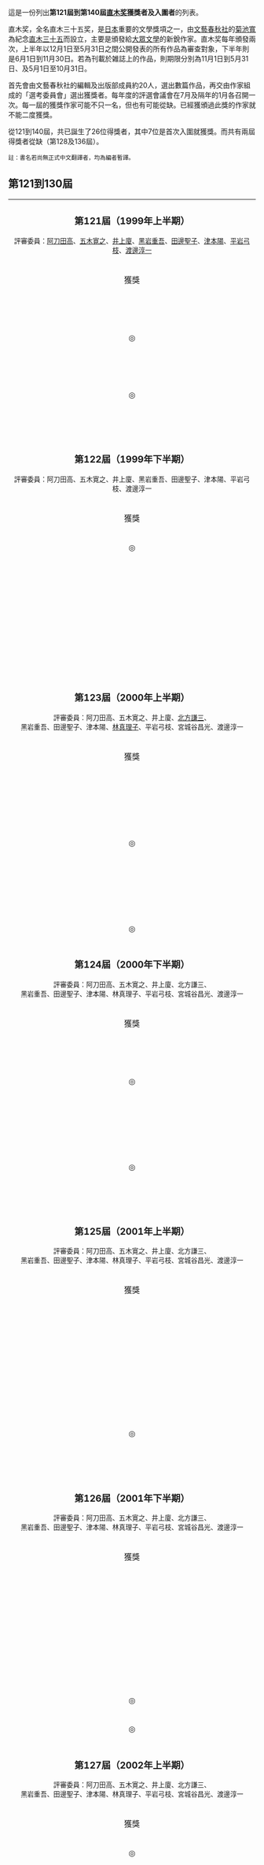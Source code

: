 
這是一份列出'''第121屆到第140屆[[直木奖|直木奖]]獲獎者及入圍者'''的列表。

直木奖，全名直木三十五奖，是[[日本|日本]]重要的文學獎項之一，由[[文藝春秋社|文藝春秋社]]的[[菊池寬|菊池寬]]為紀念[[直木三十五|直木三十五]]而設立，主要是頒發給[[大眾文學|大眾文學]]的新銳作家。直木奖每年頒發兩次，上半年以12月1日至5月31日之間公開發表的所有作品為審查對象，下半年則是6月1日到11月30日。若為刊載於雑誌上的作品，則期限分別為11月1日到5月31日、及5月1日至10月31日。

首先會由文藝春秋社的編輯及出版部成員約20人，選出數篇作品，再交由作家組成的「選考委員會」選出獲獎者。每年度的評選會議會在7月及隔年的1月各召開一次。每一屆的獲獎作家可能不只一名，但也有可能從缺。已經獲頒過此獎的作家就不能二度獲獎。

從121到140屆，共已誕生了26位得獎者，其中7位是首次入圍就獲獎。而共有兩屆得獎者從缺（第128及136屆）。

<small>註：書名若尚無正式中文翻譯者，均為編者暫譯。</small>

==第121到130屆==
{| width=95% class="wikitable"
|colspan=4 align="center" bgcolor="#CCCCFF" |
===第121屆（1999年上半期）===
<center><small>評審委員：[[阿刀田高|阿刀田高]]、[[五木寛之|五木寛之]]、[[井上廈|井上廈]]、[[黑岩重吾|黑岩重吾]]、[[田邊聖子|田邊聖子]]、[[津本陽|津本陽]]、[[平岩弓枝|平岩弓枝]]、[[渡邊淳一|渡邊淳一]]</small></center>
|-
! width=3%  | 獲獎
! width=20% | 候選者<br><small>（第二行為作者姓名的[[日語羅馬字|日語羅馬字]]）</small>
! width=8%  | 入圍次數<br><small>（不含該屆）</small>
! width=27%  | 入圍作品<br><small>（第二行為作品原名，第三行為作品名稱之日語羅馬字）</small>
|-
|align="center"|　||align="center"|[[宇江佐真理|宇江佐真理]]<br><small>{{lang|ja|Ueza Mari}}</small>||align="center"|2||align="center"|《紫紺之燕──結髮伊三次捕物餘話》<br><small>{{lang|ja|紫紺のつばめ――髪結い伊三次捕物余話}}<br>{{lang|ja|sikonnotubame──kamiyui isazitorimonoyowa}}</small>
|-
|align="center"|◎||align="center"|'''[[桐野夏生|桐野夏生]]'''<br><small>{{lang|ja|Kirino Natsuo}}</small>||align="center"|1||align="center"|'''《柔軟的面頰》'''<br><small>{{lang|ja|柔らかな頬}}<br>{{lang|ja|yawarakana hoho}}</small>
|-
|align="center"|　||align="center"|[[黑川博行|黑川博行]]<br><small>{{lang|ja|Kurokawa Hiroyuki}}</small>||align="center"|2||align="center"|《文福茶釜》<br><small>{{lang|ja|文福茶釜}}<br>{{lang|ja|bunbu tyakama}}</small>
|-
|align="center"|◎||align="center"|'''[[佐藤賢一|佐藤賢一]]'''<br><small>{{lang|ja|Sato Ken'ichi}}</small>||align="center"|0||align="center"|'''《王妃的離婚》'''<br><small>{{lang|ja|王妃の離婚}}<br>{{lang|ja|ohinorikon}}</small>
|-
|align="center"|　||align="center"|[[天童荒太|天童荒太]]<br><small>{{lang|ja|Tendo Arata}}</small>||align="center"|0||align="center"|《永遠的仔》<br><small>{{lang|ja|永遠の仔}}<br>{{lang|ja|eiennoko}}</small>
|-
|colspan=4 align="center" bgcolor="#CCCCFF" |
===第122屆（1999年下半期）===
<center><small>評審委員：阿刀田高、五木寛之、井上廈、黑岩重吾、田邊聖子、津本陽、平岩弓枝、渡邊淳一</small></center>
|-
! width=3%  | 獲獎
! width=20% | 候選者<br><small>（第二行為作者姓名的[[日語羅馬字|日語羅馬字]]）</small>
! width=8%  | 入圍次數<br><small>（不含該屆）</small>
! width=27%  | 入圍作品<br><small>（第二行為作品原名，第三行為作品名稱之日語羅馬字）</small>
|-
|align="center"|◎||align="center"|'''[[中西禮|中西禮]]'''<br><small>{{lang|ja|Nakanishi Rei}}</small>||align="center"|1||align="center"|'''《長崎搖搖晃晃小調》'''<br><small>{{lang|ja|長崎ぶらぶら節}}<br>{{lang|ja|nagasaki buraburabusi}}</small>
|-
|align="center"|　||align="center"|[[東野圭吾|東野圭吾]]<br><small>{{lang|ja|Higasino keigo}}</small>||align="center"|1||align="center"|《[[白夜行|白夜行]]》<br><small>{{lang|ja|白夜行}}<br>{{lang|ja|byakuyakou}}</small>
|-
|align="center"|　||align="center"|[[馳星周|馳星周]]<br><small>{{lang|ja|Hase Seishu}}</small>||align="center"|2||align="center"|《M》<br><small>{{lang|ja|M}}</small>
|-
|align="center"|　||align="center"|[[福井晴敏|福井晴敏]]<br><small>{{lang|ja|Fukui Harutoshi}}</small>||align="center"|1||align="center"|《亡國的神盾》<br><small>{{lang|ja|亡国のイージス}}<br>{{lang|ja|bokokuno izisu}}</small>
|-
|align="center"|　||align="center"|[[真保裕一|真保裕一]]<br><small>{{lang|ja|Shimpo Yuichi}}</small>||align="center"|0||align="center"|《邊界線》<br><small>{{lang|ja|ボーダーライン}}<br>{{lang|ja|bodarain}}</small>
|-
|colspan=4 align="center" bgcolor="#CCCCFF" |
===第123屆（2000年上半期）===
<center><small>評審委員：阿刀田高、五木寛之、井上廈、[[北方謙三|北方謙三]]、<br>黑岩重吾、田邊聖子、津本陽、[[林真理子|林真理子]]、平岩弓枝、宮城谷昌光、渡邊淳一</small></center>
|-
! width=3%  | 獲獎
! width=20% | 候選者<br><small>（第二行為作者姓名的[[日語羅馬字|日語羅馬字]]）</small>
! width=8%  | 入圍次數<br><small>（不含該屆）</small>
! width=27%  | 入圍作品<br><small>（第二行為作品原名，第三行為作品名稱之日語羅馬字）</small>
|-
|align="center"|　||align="center"|[[宇江佐真理|宇江佐真理]]<br><small>{{lang|ja|Ueza Mari}}</small>||align="center"|3||align="center"|《雷櫻》<br><small>{{lang|ja|雷桜}}<br>{{lang|ja|raio}}</small>
|-
|align="center"|　||align="center"|[[乙川優三郎|乙川優三郎]]<br><small>{{lang|ja|Otokawa Yuzaburo}}</small>||align="center"|1||align="center"|《藤蔓的尖端們》<br><small>{{lang|ja|蔓の端々}}<br>{{lang|ja|tsurunohasibasi}}</small>
|-
|align="center"|◎||align="center"|'''[[金城一紀|金城一紀]]'''<br><small>{{lang|ja|Kaneshiro Kazuki}}</small>||align="center"|0||align="center"|'''《GO》'''<br><small>{{lang|ja|GO}}</small>
|-
|align="center"|　||align="center"|[[重松清|重松清]]<br><small>{{lang|ja|Shigematsu Kiyoshi}}</small>||align="center"|1||align="center"|《卡卡西的暑假》<br><small>{{lang|ja|カカシの夏休み}}<br>{{lang|ja|kakasino natsuyasumi}}</small>
|-
|align="center"|　||align="center"|[[真保裕一|真保裕一]]<br><small>{{lang|ja|Shimpo Yuichi}}</small>||align="center"|1||align="center"|《閃光燈》<br><small>{{lang|ja|ストロボ}}<br>{{lang|ja|sutorobo}}</small>
|-
|align="center"|◎||align="center"|'''[[船戶與一|船戶與一]]'''<br><small>{{lang|ja|Funado Yoichi}}</small>||align="center"|0||align="center"|'''《虹之谷的五月》'''<br><small>{{lang|ja|虹の谷の五月}}<br>{{lang|ja|nizinotaninogogatsu}}</small>
|-
|colspan=4 align="center" bgcolor="#CCCCFF" |
===第124屆（2000年下半期）===
<center><small>評審委員：阿刀田高、五木寛之、井上廈、北方謙三、<br>黑岩重吾、田邊聖子、津本陽、林真理子、平岩弓枝、宮城谷昌光、渡邊淳一</small></center>
|-
! width=3%  | 獲獎
! width=20% | 候選者<br><small>（第二行為作者姓名的[[日語羅馬字|日語羅馬字]]）</small>
! width=8%  | 入圍次數<br><small>（不含該屆）</small>
! width=27%  | 入圍作品<br><small>（第二行為作品原名，第三行為作品名稱之日語羅馬字）</small>
|-
|align="center"|　||align="center"|[[岩井志麻子|岩井志麻子]]<br><small>{{lang|ja|Iwai Shimako}}</small>||align="center"|0||align="center"|《岡山女》<br><small>{{lang|ja|岡山女}}<br>{{lang|ja|okayamaonna}}</small>
|-
|align="center"|◎||align="center"|'''[[重松清|重松清]]'''<br><small>{{lang|ja|Shigematsu Kiyoshi}}</small>||align="center"|2||align="center"|'''《維他命F》'''<br><small>{{lang|ja|ビタミンＦ}}<br>{{lang|ja|bitamin F}}</small>
|-
|align="center"|　||align="center"|{{lang|ja|[[田口ランディ|田口ランディ]]}}<br><small>{{lang|ja|Taguchi Randy}}</small>||align="center"|0||align="center"|《插座》<br><small>{{lang|ja|コンセント}}<br>{{lang|ja|consento}}</small>
|-
|align="center"|　||align="center"|[[天童荒太|天童荒太]]<br><small>{{lang|ja|Tendo Arata}}</small>||align="center"|1||align="center"|《滿溢的愛》<br><small>{{lang|ja|あふれた愛}}<br>{{lang|ja|ahuretaai}}</small>
|-
|align="center"|◎||align="center"|'''[[山本文緒|山本文緒]]'''<br><small>{{lang|ja|Yamamoto Fumio}}</small>||align="center"|0||align="center"|'''《渦蟲》'''<br><small>{{lang|ja|プラナリア}}<br>{{lang|ja|puranalia}}</small>
|-
|align="center"|　||align="center"|[[橫山秀夫|橫山秀夫]]<br><small>{{lang|ja|Yokoyama Hideo}}</small>||align="center"|1||align="center"|《動機》<br><small>{{lang|ja|動機}}<br>{{lang|ja|doki}}</small>
|-
|colspan=4 align="center" bgcolor="#CCCCFF" |
===第125屆（2001年上半期）===
<center><small>評審委員：阿刀田高、五木寛之、井上廈、北方謙三、<br>黑岩重吾、田邊聖子、津本陽、林真理子、平岩弓枝、宮城谷昌光、渡邊淳一</small></center>
|-
! width=3%  | 獲獎
! width=20% | 候選者<br><small>（第二行為作者姓名的[[日語羅馬字|日語羅馬字]]）</small>
! width=8%  | 入圍次數<br><small>（不含該屆）</small>
! width=27%  | 入圍作品<br><small>（第二行為作品原名，第三行為作品名稱之日語羅馬字）</small>
|-
|align="center"|　||align="center"|[[奧田英朗|奧田英朗]]<br><small>{{lang|ja|Okuda Hideo}}</small>||align="center"|0||align="center"|《邪魔》<br><small>{{lang|ja|邪魔}}<br>{{lang|ja|jama}}</small>
|-
|align="center"|　||align="center"|[[真保裕一|真保裕一]]<br><small>{{lang|ja|Shimpo Yuichi}}</small>||align="center"|2||align="center"|《黃金之島》<br><small>{{lang|ja|黄金の島}}<br>{{lang|ja|ogonnosima}}</small>
|-
|align="center"|　||align="center"|{{lang|ja|[[田口ランディ|田口ランディ]]}}<br><small>{{lang|ja|Taguchi Randy}}</small>||align="center"|1||align="center"|《馬賽克》<br><small>{{lang|ja|モザイク}}<br>{{lang|ja|mozaiku}}</small>
|-
|align="center"|　||align="center"|[[東野圭吾|東野圭吾]]<br><small>{{lang|ja|Higashino Keigo}}</small>||align="center"|2||align="center"|《單戀》<br><small>{{lang|ja|片想い}}<br>{{lang|ja|kataomoi}}</small>
|-
|align="center"|◎||align="center"|'''[[藤田宜永|藤田宜永]]'''<br><small>{{lang|ja|Fujita Yoshinaga}}</small>||align="center"|2||align="center"|'''《愛的領域》'''<br><small>{{lang|ja|愛の領分}}<br>{{lang|ja|aino ryobun}}</small>
|-
|align="center"|　||align="center"|[[山之口洋|山之口洋]]<br><small>{{lang|ja|Yamanoguchi Yo}}</small>||align="center"|0||align="center"|《我是弗朗索瓦》<br><small>{{lang|ja|われはフランソワ}}<br>{{lang|ja|warewa huransowa}}</small>
|-
|colspan=4 align="center" bgcolor="#CCCCFF" |
===第126屆（2001年下半期）===
<center><small>評審委員：阿刀田高、五木寛之、井上廈、北方謙三、<br>黑岩重吾、田邊聖子、津本陽、林真理子、平岩弓枝、宮城谷昌光、渡邊淳一</small></center>
|-
! width=3%  | 獲獎
! width=20% | 候選者<br><small>（第二行為作者姓名的[[日語羅馬字|日語羅馬字]]）</small>
! width=8%  | 入圍次數<br><small>（不含該屆）</small>
! width=27%  | 入圍作品<br><small>（第二行為作品原名，第三行為作品名稱之日語羅馬字）</small>
|-
|align="center"|　||align="center"|[[石田衣良|石田衣良]]<br><small>{{lang|ja|Ishida Ira}}</small>||align="center"|0||align="center"|《娼年》<br><small>{{lang|ja|娼年}}<br>{{lang|ja|syonen}}</small>
|-
|align="center"|　||align="center"|[[乙川優三郎|乙川優三郎]]<br><small>{{lang|ja|Otokawa Yuzaburo}}</small>||align="center"|2||align="center"|《葛野》<br><small>{{lang|ja|かずら野}}<br>{{lang|ja|kazurano}}</small>
|-
|align="center"|　||align="center"|[[黑川博行|黑川博行]]<br><small>{{lang|ja|Kurokawa Hiroyuki}}</small>||align="center"|3||align="center"|《國境》<br><small>{{lang|ja|国境}}<br>{{lang|ja|kokkyo}}</small>
|-
|align="center"|　||align="center"|[[諸田玲子|諸田玲子]]<br><small>{{lang|ja|Morota Reiko}}</small>||align="center"|0||align="center"|《惡作劇─瓢六捕物帖》<br><small>{{lang|ja|あくじゃれ―瓢六捕物帖}}<br>{{lang|ja|akuzyare―hyorokutorimonozyo}}</small>
|-
|align="center"|◎||align="center"|'''[[山本一力|山本一力]]'''<br><small>{{lang|ja|Yamamoto Ichiriki}}</small>||align="center"|0||align="center"|'''《茜空》'''<br><small>{{lang|ja|あかね空}}<br>{{lang|ja|akanezora}}</small>
|-
|align="center"|◎||align="center"|'''[[唯川惠|唯川惠]]'''<br><small>{{lang|ja|Yuikawa Kei}}</small>||align="center"|2||align="center"|'''《[[間接戀人|間接戀人]]》'''<br><small>{{lang|ja|肩ごしの恋人}}<br>{{lang|ja|katagosinokoibito}}</small>
|-
|colspan=4 align="center" bgcolor="#CCCCFF" |
===第127屆（2002年上半期）===
<center><small>評審委員：阿刀田高、五木寛之、井上廈、北方謙三、<br>黑岩重吾、田邊聖子、津本陽、林真理子、平岩弓枝、宮城谷昌光、渡邊淳一</small></center>
|-
! width=3%  | 獲獎
! width=20% | 候選者<br><small>（第二行為作者姓名的[[日語羅馬字|日語羅馬字]]）</small>
! width=8%  | 入圍次數<br><small>（不含該屆）</small>
! width=27%  | 入圍作品<br><small>（第二行為作品原名，第三行為作品名稱之日語羅馬字）</small>
|-
|align="center"|◎||align="center"|'''[[乙川優三郎|乙川優三郎]]'''<br><small>{{lang|ja|Otokawa Yuzaburo}}</small>||align="center"|3||align="center"|'''《活著》'''<br><small>{{lang|ja|生きる}}<br>{{lang|ja|ikiru}}</small>
|-
|align="center"|　||align="center"|[[宇江佐真理|宇江佐真理]]<br><small>{{lang|ja|Ueza Mari}}</small>||align="center"|4||align="center"|《被斬的權佐》<br><small>{{lang|ja|斬られ権佐}}<br>{{lang|ja|kiraregonza}}</small>
|-
|align="center"|　||align="center"|[[江國香織|江國香織]]<br><small>{{lang|ja|Ekuni Kaori}}</small>||align="center"|0||align="center"|《游泳既不安全也不適切》<br><small>{{lang|ja|泳ぐのに、安全でも適切でもありません}}<br>{{lang|ja|oyogunoni、ansendemo tekisetsudemo arimasen}}</small>
|-
|align="center"|　||align="center"|[[奧田英朗|奧田英朗]]<br><small>{{lang|ja|Okuda Hideo}}</small>||align="center"|1||align="center"|《In the pool》<br><small>{{lang|ja|イン・ザ・プール}}<br>{{lang|ja|in‧za‧buru}}</small>
|-
|align="center"|　||align="center"|[[中山可穗|中山可穗]]<br><small>{{lang|ja|Nakayama Kaho}}</small>||align="center"|0||align="center"|《花伽藍》<br><small>{{lang|ja|花伽藍}}<br>{{lang|ja|hanagaran}}</small>
|-
|align="center"|　||align="center"|[[松井今朝子|松井今朝子]]<br><small>{{lang|ja|Matsui Kesako}}</small>||align="center"|0||align="center"|《殘忍，不該不做》<br><small>{{lang|ja|非道、行ずべからず}}<br>{{lang|ja|hito、izubekarazu}}</small>
|-
|colspan=4 align="center" bgcolor="#CCCCFF" |

===第128屆（2002年下半期）===
<center><small>評審委員：阿刀田高、五木寛之、井上廈、北方謙三、<br>黑岩重吾、田邊聖子、津本陽、林真理子、平岩弓枝、宮城谷昌光、渡邊淳一<br>'''註：本屆獲獎者從缺'''</small></center>
|-
! width=3%  | 獲獎
! width=20% | 候選者<br><small>（第二行為作者姓名的[[日語羅馬字|日語羅馬字]]）</small>
! width=8%  | 入圍次數<br><small>（不含該屆）</small>
! width=27%  | 入圍作品<br><small>（第二行為作品原名，第三行為作品名稱之日語羅馬字）</small>
|-
|align="center"|　||align="center"|[[石田衣良|石田衣良]]<br><small>{{lang|ja|Ishida Ira}}</small>||align="center"|1||align="center"|《[[池袋西口公園|骨音──池袋西口公園III]]》<br><small>{{lang|ja|骨音――池袋ウエストゲートパークIII}}<br>{{lang|ja|kotsuon--ikebukuro uesutogetopaku III}}</small>
|-
|align="center"|　||align="center"|[[奧田英朗|奧田英朗]]<br><small>{{lang|ja|Okuda Hideo}}</small>||align="center"|2||align="center"|《聖母》<br><small>{{lang|ja|マドンナ}}<br>{{lang|ja|madonna}}</small>
|-
|align="center"|　||align="center"|[[角田光代|角田光代]]<br><small>{{lang|ja|Kakuta Mitsuyo}}</small>||align="center"|0||align="center"|《空中庭園》<br><small>{{lang|ja|空中庭園}}<br>{{lang|ja|kutyu teien}}</small>
|-
|align="center"|　||align="center"|[[京極夏彥|京極夏彥]]<br><small>{{lang|ja|Kyogoku Natsuhiko}}</small>||align="center"|1||align="center"|《偷窺狂小平次》<br><small>{{lang|ja|覘き小平次}}<br>{{lang|ja|nozoki kohezi}}</small>
|-
|align="center"|　||align="center"|[[松井今朝子|松井今朝子]]<br><small>{{lang|ja|Matsui Kesako}}</small>||align="center"|1||align="center"|《模仿者》<br><small>{{lang|ja|似せ者}}<br>{{lang|ja|nisemono}}</small>
|-
|align="center"|　||align="center"|[[橫山秀夫|橫山秀夫]]<br><small>{{lang|ja|Yokoyama Hideo}}</small>||align="center"|2||align="center"|《半自白》<br><small>{{lang|ja|半落ち}}<br>{{lang|ja|hanochi}}</small>
|-
|colspan=4 align="center" bgcolor="#CCCCFF" |
===第129屆（2003年上半期）===
<center><small>評審委員：阿刀田高、五木寛之、{{lang|ja|井上ひさし}}、北方謙三、田邊聖子、津本陽、林真理子、平岩弓枝、宮城谷昌光、渡邊淳一</small></center>
|-
! width=3%  | 獲獎
! width=20% | 候選者<br><small>（第二行為作者姓名的[[日語羅馬字|日語羅馬字]]）</small>
! width=8%  | 入圍次數<br><small>（不含該屆）</small>
! width=27%  | 入圍作品<br><small>（第二行為作品原名，第三行為作品名稱之日語羅馬字）</small>
|-
|align="center"|　||align="center"|[[伊坂幸太郎|伊坂幸太郎]]<br><small>{{lang|ja|Isaka Kotaro}}</small>||align="center"|0||align="center"|《重力小丑》<br><small>{{lang|ja|重力ピエロ}}<br>{{lang|ja|zyuryoku piero}}</small>
|-
|align="center"|◎||align="center"|'''[[石田衣良|石田衣良]]'''<br><small>{{lang|ja|Ishida Ira}}</small>||align="center"|2||align="center"|'''《4 TEEN 十四歲》'''<br><small>{{lang|ja|4TEEN フォーティーン}}<br>{{lang|ja|4 TEEN huotin}}</small>
|-
|align="center"|　||align="center"|[[宇江佐真理|宇江佐真理]]<br><small>{{lang|ja|Ueza Mari}}</small>||align="center"|5||align="center"|《褪色的神田堀──河岸的夕照》<br><small>{{lang|ja|神田堀八つ下がり―― 河岸の夕映え}}<br>{{lang|ja|kandahori yatsusagari--kasinoyubae}}</small>
|-
|align="center"|　||align="center"|[[真保裕一|真保裕一]]<br><small>{{lang|ja|Shimpo Yuichi}}</small>||align="center"|3||align="center"|《被連接的明日》<br><small>{{lang|ja|繋がれた明日}}<br>{{lang|ja|tsunagaretaasu}}</small>
|-
|align="center"|　||align="center"|[[東野圭吾|東野圭吾]]<br><small>{{lang|ja|Higashino Keigo}}</small>||align="center"|3||align="center"|《信》<br><small>{{lang|ja|手紙}}<br>{{lang|ja|tegami}}</small>
|-
|align="center"|◎||align="center"|'''[[村山由佳|村山由佳]]'''<br><small>{{lang|ja|Murayama Yuka}}</small>||align="center"|0||align="center"|'''《星星們的船》'''<br><small>{{lang|ja|星々の舟}}<br>{{lang|ja|hosibosinohne}}</small>
|-
|colspan=4 align="center" bgcolor="#CCCCFF" |
===第130屆（2003年下半期）===
<center><small>評審委員：阿刀田高、五木寛之、井上廈、北方謙三、田邊聖子、津本陽、林真理子、平岩弓枝、宮城谷昌光、渡邊淳一</small></center>
|-
! width=3%  | 獲獎
! width=20% | 候選者<br><small>（第二行為作者姓名的[[日語羅馬字|日語羅馬字]]）</small>
! width=8%  | 入圍次數<br><small>（不含該屆）</small>
! width=27%  | 入圍作品<br><small>（第二行為作品原名，第三行為作品名稱之日語羅馬字）</small>
|-
|align="center"|◎||align="center"|'''[[江國香織|江國香織]]'''<br><small>{{lang|ja|Ekuni Kaori}}</small>||align="center"|1||align="center"|'''《準備好大哭一場》'''<br><small>{{lang|ja|号泣する準備はできていた}}<br>{{lang|ja|gokyusuru zyunbiwa dekiteita}}</small>
|-
|align="center"|◎||align="center"|'''[[京極夏彥|京極夏彥]]'''<br><small>{{lang|ja|Kyogoku Natsuhiko}}</small>||align="center"|2||align="center"|'''《後巷說百物語》'''<br><small>{{lang|ja|後巷説百物語}}<br>{{lang|ja|nochinokosatu hyakumonogatari}}</small>
|-
|align="center"|　||align="center"|[[朱川湊人|朱川湊人]]<br><small>{{lang|ja|Shukawa Minato}}</small>||align="center"|0||align="center"|《都市傳說烏賊》<br><small>{{lang|ja|都市伝説セピア}}<br>{{lang|ja|tosidensetsu sepia}}</small>
|-
|align="center"|　||align="center"|[[馳星周|馳星周]]<br><small>{{lang|ja|Hase Seishu}}</small>||align="center"|3||align="center"|《生誕祭》<br><small>{{lang|ja|生誕祭}}<br>{{lang|ja|seitansai}}</small>
|-
|align="center"|　||align="center"|[[姬野薰子|姬野薰子]]<br><small>{{lang|ja|Himeno Kaoruko}}</small>||align="center"|1||align="center"|《墮、落》<br><small>{{lang|ja|ツ、イ、ラ、ク}}<br>{{lang|ja|tsu i ra ku}}</small>
|-
|}

==第131到137屆==
{| width=95% class="wikitable"
|colspan=4 align="center" bgcolor="#CCCCFF" |
===第131屆（2004年上半期）===
<center><small>評審委員：阿刀田高、五木寛之、{{lang|ja|井上ひさし}}、北方謙三、田邊聖子、津本陽、林真理子、平岩弓枝、宮城谷昌光、渡邊淳一</small></center>
|-
! width=3%  | 獲獎
! width=20% | 候選者<br><small>（第二行為作者姓名的[[日語羅馬字|日語羅馬字]]）</small>
! width=8%  | 入圍次數<br><small>（不含該屆）</small>
! width=27%  | 入圍作品<br><small>（第二行為作品原名，第三行為作品名稱之日語羅馬字）</small>
|-
|align="center"|　||align="center"|[[伊坂幸太郎|伊坂幸太郎]]<br><small>{{lang|ja|Isaka Kotaro}}</small>||align="center"|1||align="center"|《孩子們》<br><small>{{lang|ja|チルドレン}}<br>{{lang|ja|chirudoren}}</small>
|-
|align="center"|◎||align="center"|'''[[奧田英朗|奧田英朗]]'''<br><small>{{lang|ja|Okuda Hideo}}</small>||align="center"|3||align="center"|'''《空中鞦韆》'''<br><small>{{lang|ja|空中ブランコ}}<br>{{lang|ja|kucyu buranko}}</small>
|-
|align="center"|　||align="center"|[[北村薰|北村薰]]<br><small>{{lang|ja|Kitamura Kaoru}}</small>||align="center"|2||align="center"|《談話的女人們》<br><small>{{lang|ja|語り女たち}}<br>{{lang|ja|katarimetachi}}</small>
|-
|align="center"|◎||align="center"|'''[[熊谷達也|熊谷達也]]'''<br><small>{{lang|ja|Kumagai Tatsuya}}</small>||align="center"|0||align="center"|'''《邂逅之森》'''<br><small>{{lang|ja|邂逅の森}}<br>{{lang|ja|kaikonomori}}</small>
|-
|align="center"|　||align="center"|{{lang|ja|[[田口ランディ|田口ランディ]]}}<br><small>{{lang|ja|Taguchi Randy}}</small>||align="center"|2||align="center"|《富士山》<br><small>{{lang|ja|富士山}}<br>{{lang|ja|huzisan}}</small>
|-
|align="center"|　||align="center"|[[東野圭吾|東野圭吾]]<br><small>{{lang|ja|Higashino Keigo}}</small>||align="center"|4||align="center"|《幻夜》<br><small>{{lang|ja|幻夜}}<br>{{lang|ja|genya}}</small>
|-
|colspan=4 align="center" bgcolor="#CCCCFF" |
===第132屆（2004年下半期）===
<center><small>評審委員：阿刀田高、五木寛之、{{lang|ja|井上ひさし}}（缺席）、北方謙三、田邊聖子、津本陽、林真理子、平岩弓枝、宮城谷昌光、渡邊淳一</small></center>
|-
! width=3%  | 獲獎
! width=20% | 候選者<br><small>（第二行為作者姓名的[[日語羅馬字|日語羅馬字]]）</small>
! width=8%  | 入圍次數<br><small>（不含該屆）</small>
! width=27%  | 入圍作品<br><small>（第二行為作品原名，第三行為作品名稱之日語羅馬字）</small>
|-
|align="center"|　||align="center"|[[伊坂幸太郎|伊坂幸太郎]]<br><small>{{lang|ja|Utsukibara Haruaki}}</small>||align="center"|2||align="center"|《蚱蜢》<br><small>{{lang|ja|グラスホッパー}}<br>{{lang|ja|gurasuhoppa}}</small>
|-
|align="center"|　||align="center"|[[岩井三四二|岩井三四二]]<br><small>{{lang|ja|Iwai Miyoji}}</small>||align="center"|0||align="center"|《十樂之夢》<br><small>{{lang|ja|十楽の夢}}<br>{{lang|ja|zyurakunoyume}}</small>
|-
|align="center"|◎||align="center"|'''[[角田光代|角田光代]]'''<br><small>{{lang|ja|Kakuta Mitsuyo}}</small>||align="center"|1||align="center"|'''《對岸的她》'''<br><small>{{lang|ja|対岸の彼女}}<br>{{lang|ja|taikannokanozyo}}</small>
|-
|align="center"|　||align="center"|[[古處誠二|古處誠二]]<br><small>{{lang|ja|Kodokoro Seiji}}</small>||align="center"|0||align="center"|《七月七日》<br><small>{{lang|ja|七月七日}}<br>{{lang|ja|sichigatsu nanoka}}</small>
|-
|align="center"|　||align="center"|[[福井晴敏|福井晴敏]]<br><small>{{lang|ja|Fukui Harutoshi}}</small>||align="center"|1||align="center"|《六個污痕》<br><small>{{lang|ja|６ステイン}}<br>{{lang|ja|6 sutein}}</small>
|-
|align="center"|　||align="center"|[[本多孝好|本多孝好]]<br><small>{{lang|ja|Honda Takayoshi}}</small>||align="center"|0||align="center"|《深夜前的五分鐘》<br><small>{{lang|ja|真夜中の五分前}}<br>{{lang|ja|mayonakano gohunmae}}</small>
|-
|align="center"|　||align="center"|[[山本兼一|山本兼一]]<br><small>{{lang|ja|Yamamoto Ken'ichi}}</small>||align="center"|0||align="center"|《火天之城》<br><small>{{lang|ja|火天の城}}<br>{{lang|ja|katennosiro}}</small>
|-
|colspan=4 align="center" bgcolor="#CCCCFF" |

===第133屆（2005年上半期）===
<center><small>評審委員：阿刀田高、五木寛之、{{lang|ja|井上ひさし}}、北方謙三、津本陽、林真理子、平岩弓枝、宮城谷昌光、渡邊淳一</small></center>
|-
! width=3%  | 獲獎
! width=20% | 候選者<br><small>（第二行為作者姓名的[[日語羅馬字|日語羅馬字]]）</small>
! width=8%  | 入圍次數<br><small>（不含該屆）</small>
! width=27%  | 入圍作品<br><small>（第二行為作品原名，第三行為作品名稱之日語羅馬字）</small>
|-
|align="center"|　||align="center"|[[絲山秋子|絲山秋子]]<br><small>{{lang|ja|Itoyama Akiko}}</small>||align="center"|0||align="center"|《逃亡大胡鬧》<br><small>{{lang|ja|逃亡くそたわけ}}<br>{{lang|ja|tobokusotawake}}</small>
|-
|align="center"|　||align="center"|[[恩田陸|恩田陸]]<br><small>{{lang|ja|Onda Riku}}</small>||align="center"|0||align="center"|《尤金尼亞之謎》<br><small>{{lang|ja|ユージニア}}<br>{{lang|ja|yuzinia}}</small>
|-
|align="center"|◎||align="center"|'''[[朱川湊人|朱川湊人]]'''<br><small>{{lang|ja|Shukawa Minato}}</small>||align="center"|1||align="center"|'''《花食》'''<br><small>{{lang|ja|花まんま}}<br>{{lang|ja|hana manma}}</small>
|-
|align="center"|　||align="center"|[[古川日出男|古川日出男]]<br><small>{{lang|ja|Furukawa Hideo}}</small>||align="center"|0||align="center"|《貝爾卡，你不會叫了嗎？》<br><small>{{lang|ja|ベルカ、吠えないのか？}}<br>{{lang|ja|beruka hoenainoka}}</small>
|-
|align="center"|　||align="center"|[[三浦紫苑|三浦紫苑]]<br><small>{{lang|ja|Miura Sion}}</small>||align="center"|0||align="center"|《昔年往事》<br><small>{{lang|ja|むかしのはなし}}<br>{{lang|ja|mukasino hanasi}}</small>
|-
|align="center"|　||align="center"|[[三崎亞記|三崎亞記]]<br><small>{{lang|ja|Misaki Aki}}</small>||align="center"|0||align="center"|《鄰鎮戰爭》<br><small>{{lang|ja|となり町戦争}}<br>{{lang|ja|tonarimachi sanso}}</small>
|-
|align="center"|　||align="center"|[[森繪都|森繪都]]<br><small>{{lang|ja|Mori Eto}}</small>||align="center"|0||align="center"|《有一天在海灘傘下》<br><small>{{lang|ja|いつかパラソルの下で}}<br>{{lang|ja|itsuka parasorunositade}}</small>
|-
|colspan=4 align="center" bgcolor="#CCCCFF" |

===第134屆（2005年下半期）===
<center><small>評審委員：阿刀田高、五木寛之、{{lang|ja|井上ひさし}}、北方謙三、津本陽、林真理子、平岩弓枝、宮城谷昌光、渡邊淳一</small></center>
|-
! width=3%  | 獲獎
! width=20% | 候選者<br><small>（第二行為作者姓名的[[日語羅馬字|日語羅馬字]]）</small>
! width=8%  | 入圍次數<br><small>（不含該屆）</small>
! width=27%  | 入圍作品<br><small>（第二行為作品原名，第三行為作品名稱之日語羅馬字）</small>
|-
|align="center"|　||align="center"|[[伊坂幸太郎|伊坂幸太郎]]<br><small>{{lang|ja|Isaka Kotaro}}</small>||align="center"|3||align="center"|《死神的精確度》<br><small>{{lang|ja|死神の精度}}<br>{{lang|ja|sinigamino seido}}</small>
|-
|align="center"|　||align="center"|[[荻原浩|荻原浩]]<br><small>{{lang|ja|Ogiwara Hiroshi}}</small>||align="center"|0||align="center"|《那一天的選擇》<br><small>{{lang|ja|あの日にドライブ }}<br>{{lang|ja|anohinidoraibu}}</small>
|-
|align="center"|　||align="center"|[[恩田陸|恩田陸]]<br><small>{{lang|ja|Onda Riku}}</small>||align="center"|1||align="center"|《常野物語系列：蒲公英手札》<br><small>{{lang|ja|蒲公英草紙―常野物語}}<br>{{lang|ja|tanbobo sozi─tokonomonogatari}}</small>
|-
|align="center"|　||align="center"|[[恆川光太郎|恆川光太郎]]<br><small>{{lang|ja|Tsunekawa Kotaro}}</small>||align="center"|0||align="center"|《夜市》<br><small>{{lang|ja|夜市}}<br>{{lang|ja|yoichi}}</small>
|-
|align="center"|◎||align="center"|'''[[東野圭吾|東野圭吾]]'''<br><small>{{lang|ja|Higashino Keigo}}</small>||align="center"|5||align="center"|'''《[[嫌疑犯X的獻身|嫌疑犯X的獻身]]》'''<br><small>{{lang|ja|容疑者Ｘの献身}}<br>{{lang|ja|yogisya X nokensin}}</small>
|-
|align="center"|　||align="center"|[[姬野薰子|姬野薰子]]<br><small>{{lang|ja|Himeno Kaoruko}}</small>||align="center"|2||align="center"|《遙‧80》<br><small>{{lang|ja|ハルカ・エイティ}}<br>{{lang|ja|haruka‧eitei}}</small>
|-
|colspan=4 align="center" bgcolor="#CCCCFF" |

===第135屆（2006年上半期）===
<center><small>評審委員：阿刀田高、五木寛之、{{lang|ja|井上ひさし}}、北方謙三、津本陽（缺席未到）、林真理子、平岩弓枝、宮城谷昌光、渡邊淳一</small></center>
|-
! width=3%  | 獲獎
! width=20% | 候選者<br><small>（第二行為作者姓名的[[日語羅馬字|日語羅馬字]]）</small>
! width=8%  | 入圍次數<br><small>（不含該屆）</small>
! width=27%  | 入圍作品<br><small>（第二行為作品原名，第三行為作品名稱之日語羅馬字）</small>
|-
|align="center"|　||align="center"|[[伊坂幸太郎|伊坂幸太郎]]<br><small>{{lang|ja|Isaka Kotaro}}</small>||align="center"|4||align="center"|《砂漠》<br><small>{{lang|ja|砂漠}}<br>{{lang|ja|sabaku}}</small>
|-
|align="center"|　||align="center"|[[宇月原晴明|宇月原晴明]]<br><small>{{lang|ja|Utsukibara Haruaki}}</small>||align="center"|0||align="center"|《安德天皇飄海記》<br><small>{{lang|ja|安徳天皇漂海記}}<br>{{lang|ja|antokutenno hyokaiki}}</small>
|-
|align="center"|　||align="center"|[[古處誠二|古處誠二]]<br><small>{{lang|ja|Kodokoro Seiji}}</small>||align="center"|1||align="center"|《遮斷》<br><small>{{lang|ja|遮断}}<br>{{lang|ja|syadan}}</small>
|-
|align="center"|　||align="center"|[[貫井德郎|貫井德郎]]<br><small>{{lang|ja|Nukui Tokuro}}</small>||align="center"|0||align="center"|《愚行錄》<br><small>{{lang|ja|愚行録}}<br>{{lang|ja|antokutenno hyokaiki}}</small>
|-
|align="center"|◎||align="center"|'''[[三浦紫苑|三浦紫苑]]'''<br><small>{{lang|ja|Miura Sion}}</small>||align="center"|1||align="center"|'''《[[真幌站前多田便利屋|真幌站前多田便利屋]]》'''<br><small>{{lang|ja|まほろ駅前多田便利軒}}<br>{{lang|ja|mahoroekimae benriken}}</small>
|-
|align="center"|◎||align="center"|'''[[森繪都|森繪都]]'''<br><small>{{lang|ja|Mori Eto}}</small>||align="center"|1||align="center"|'''《飛舞在空中的塑膠布》'''<br><small>{{lang|ja|風に舞いあがるビニールシート}}<br>{{lang|ja|kazeni maiagaru binirusito}}</small>
|-
|colspan=4 align="center" bgcolor="#CCCCFF" |

===第136屆（2006年下半期）===
<center><small>評審委員：阿刀田高、五木寛之、{{lang|ja|井上ひさし}}、北方謙三、林真理子、平岩弓枝、宮城谷昌光、渡邊淳一<br>'''註：本屆獲獎者從缺'''</small></center>
|-
! width=3%  | 獲獎
! width=20% | 候選者<br><small>（第二行為作者姓名的[[日語羅馬字|日語羅馬字]]）</small>
! width=8%  | 入圍次數<br><small>（不含該屆）</small>
! width=27%  | 入圍作品<br><small>（第二行為作品原名，第三行為作品名稱之日語羅馬字）</small>
|-
|align="center"|　||align="center"|[[池井戶潤|池井戶潤]]<br><small>{{lang|ja|Ikeido Jun}}</small>||align="center"|0||align="center"|《空中的鑽石》<br><small>{{lang|ja|空飛ぶタイヤ}}<br>{{lang|ja|soratobu daiya}}</small>
|-
|align="center"|　||align="center"|[[荻原浩|荻原浩]]<br><small>{{lang|ja|Ogiwara Hiroshi}}</small>||align="center"|1||align="center"|《第四次冰河期》<br><small>{{lang|ja|四度目の氷河期}}<br>{{lang|ja|yondomeno hyogaki}}</small>
|-
|align="center"|　||align="center"|[[北村薰|北村薰]]<br><small>{{lang|ja|Kitamura Kaoru}}</small>||align="center"|3||align="center"|《流人偶》<br><small>{{lang|ja|ひとがた流し}}<br>{{lang|ja|hitogata nagasi}}</small>
|-
|align="center"|　||align="center"|[[佐藤多佳子|佐藤多佳子]]<br><small>{{lang|ja|Sato Takako}}</small>||align="center"|0||align="center"|《轉瞬為風》<br><small>{{lang|ja|一瞬の風になれ}}<br>{{lang|ja|issyunno kazeninare}}</small>
|-
|align="center"|　||align="center"|[[白石一文|白石一文]]<br><small>{{lang|ja|Shiraishi Kazufumi}}</small>||align="center"|0||align="center"|《大約多少的愛情》<br><small>{{lang|ja|どれくらいの愛情}}<br>{{lang|ja|dorekuraino aizyo}}</small>
|-
|align="center"|　||align="center"|[[三崎亞記|三崎亞記]]<br><small>{{lang|ja|Misaki Aki}}</small>||align="center"|1||align="center"|《失落的城鎮》<br><small>{{lang|ja|失われた町}}<br>{{lang|ja|usiwaretamachi}}</small>
|-
|colspan=4 align="center" bgcolor="#CCCCFF" |

===第137屆（2007年上半期）===
<center><small>評審委員：[[淺田次郎|淺田次郎]]、阿刀田高、五木寛之、{{lang|ja|井上ひさし}}、北方謙三、林真理子、平岩弓枝、宮城谷昌光、渡邊淳一</small></center>
|-
! width=3%  | 獲獎
! width=20% | 候選者<br><small>（第二行為作者姓名的[[日語羅馬字|日語羅馬字]]）</small>
! width=8%  | 入圍次數<br><small>（不含該屆）</small>
! width=27%  | 入圍作品<br><small>（第二行為作品原名，第三行為作品名稱之日語羅馬字）</small>
|-
|align="center"|　||align="center"|[[北村薰|北村薰]]<br><small>{{lang|ja|Kitamura Kaoru}}</small>||align="center"|4||align="center"|《玻璃的天空》<br><small>{{lang|ja|玻璃の天}}<br>{{lang|ja|harinoten}}</small>
|-
|align="center"|　||align="center"|[[櫻庭一樹|櫻庭一樹]]<br><small>{{lang|ja|Sakuraba Kazuki}}</small>||align="center"|0||align="center"|《赤朽葉家的傳說》<br><small>{{lang|ja|赤朽葉家の伝説}}<br>{{lang|ja|akakuchibakeno densetu}}</small>
|-
|align="center"|　||align="center"|[[畠中恵|畠中恵]]<br><small>{{lang|ja|Hatakenaka Megumi}}</small>||align="center"|0||align="center"|《就是這樣》<br><small>{{lang|ja|まんまこと}}<br>{{lang|ja|manmakoto}}</small>
|-
|align="center"|　||align="center"|[[萬城目學|萬城目學]]<br><small>{{lang|ja|Makime Manabu}}</small>||align="center"|0||align="center"|《鹿男青出於藍》<br><small>{{lang|ja|鹿男あをによし}}<br>{{lang|ja|sikaotoko awoniyosi}}</small>
|-
|align="center"|◎||align="center"|'''[[松井今朝子|松井今朝子]]'''<br><small>{{lang|ja|Matsui Kesako}}</small>||align="center"|2||align="center"|'''《吉原手引草》'''<br><small>{{lang|ja|吉原手引草}}<br>{{lang|ja|yosiwaratebikikusa}}</small>
|-
|align="center"|　||align="center"|[[三田完|三田完]]<br><small>{{lang|ja|Mita Kan}}</small>||align="center"|0||align="center"|《俳風三麗花》<br><small>{{lang|ja|俳風三麗花}}<br>{{lang|ja|haihusanreika}}</small>
|-
|align="center"|　||align="center"|[[森見登美彥|森見登美彥]]<br><small>{{lang|ja|Morimi Tomihiko}}</small>||align="center"|0||align="center"|《良宵苦短，少女奮力向前走吧！》<br><small>{{lang|ja|夜は短し歩けよ乙女}}<br>{{lang|ja|yoruwamizikasi arukeyootome}}</small>
|-
|colspan=4 align="center" bgcolor="#CCCCFF" |

===第138屆（2007年下半期）===
<center><small>評審委員：淺田次郎、阿刀田高、五木寛之、{{lang|ja|井上ひさし}}、北方謙三、林真理子、平岩弓枝、宮城谷昌光、渡邊淳一</small></center>
|-
! width=3%  | 獲獎
! width=20% | 候選者<br><small>（第二行為作者姓名的[[日語羅馬字|日語羅馬字]]）</small>
! width=8%  | 入圍次數<br><small>（不含該屆）</small>
! width=27%  | 入圍作品<br><small>（第二行為作品原名，第三行為作品名稱之日語羅馬字）</small>
|-
|align="center"|　||align="center"|[[井上荒野|井上荒野]]<br><small>{{lang|ja|Inoue Areno}}</small>||align="center"|0||align="center"|《培根》<br><small>{{lang|ja|ベーコン}}<br>{{lang|ja|bekon}}</small>
|-
|align="center"|　||align="center"|[[黑川博行|黑川博行]]<br><small>{{lang|ja|Kurokawa Hiroyuki}}</small>||align="center"|4||align="center"|《惡果》<br><small>{{lang|ja|悪果}}<br>{{lang|ja|akka}}</small>
|-
|align="center"|　||align="center"|[[古處誠二|古處誠二]]<br><small>{{lang|ja|Kodokoro Seiji}}</small>||align="center"|2||align="center"|《敵影》<br><small>{{lang|ja|敵影}}<br>{{lang|ja|tekie}}</small>
|-
|align="center"|◎||align="center"|'''[[櫻庭一樹|櫻庭一樹]]'''<br><small>{{lang|ja|Sakuraba Kazuki}}</small>||align="center"|1||align="center"|'''《我的男人》'''<br><small>{{lang|ja|私の男}}<br>{{lang|ja|watasino otoko}}</small>
|-
|align="center"|　||align="center"|[[佐佐木讓|佐佐木讓]]<br><small>{{lang|ja|Sasaki Jo}}</small>||align="center"|1||align="center"|《警官之血》<br><small>{{lang|ja|警官の血}}<br>{{lang|ja|kekannochi}}</small>
|-
|align="center"|　||align="center"|[[馳星周|馳星周]]<br><small>{{lang|ja|Hase Seishu}}</small>||align="center"|4||align="center"|《在約定之地》<br><small>{{lang|ja|約束の地で}}<br>{{lang|ja|yakusokunochide}}</small>
|}

==參見==
*[[第1至20屆直木奖入圍者及得獎者列表|第1至20屆直木奖入圍者及得獎者列表]]
*[[第21至40屆直木奖入圍者及得獎者列表|第21至40屆直木奖入圍者及得獎者列表]]
*[[第41至60屆直木奖入圍者及得獎者列表|第41至60屆直木奖入圍者及得獎者列表]]
*[[第61至80屆直木奖入圍者及得獎者列表|第61至80屆直木奖入圍者及得獎者列表]]
*[[第81至100屆直木奖入圍者及得獎者列表|第81至100屆直木奖入圍者及得獎者列表]]
*[[第101至120屆直木奖入圍者及得獎者列表|第101至120屆直木奖入圍者及得獎者列表]]

==參考資料==
*{{ja}}[https://web.archive.org/web/20100221183424/http://www.bunshun.co.jp/award/naoki/list1.htm 直木賞受賞者一覽]，文藝春秋官方網站
*{{ja}}[https://web.archive.org/web/20071012030628/http://homepage1.nifty.com/naokiaward/ 直木賞的一切]，非官方資料庫

[[Category:直木獎得獎者|Category:直木獎得獎者]]
[[Category:人物列表|Category:人物列表]]